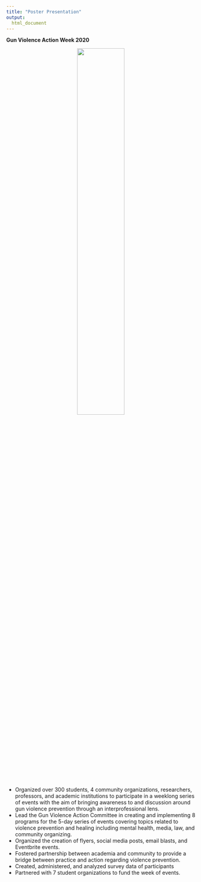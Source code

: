 ```yaml
---
title: "Poster Presentation"
output: 
  html_document
---
```


**Gun Violence Action Week 2020**

<center><img src="FinalGVAW.jpg" style="width:50%"></center>

* Organized over 300 students, 4 community organizations, researchers, professors, and academic institutions to participate in a weeklong series of events with the aim of bringing awareness to and discussion around gun violence prevention through an interprofessional lens.
* Lead the Gun Violence Action Committee in creating and implementing 8 programs for the 5-day series of events covering topics related to violence prevention and healing including mental health, media, law, and community organizing.
* Organized the creation of flyers, social media posts, email blasts, and Eventbrite events.
* Fostered partnership between academia and community to provide a bridge between practice and action regarding violence prevention.
* Created, administered, and analyzed survey data of participants
* Partnered with 7 student organizations to fund the week of events.